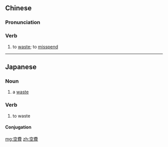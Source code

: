 {{also|空费}}
==Chinese==
{{zh-forms|s=空费}}

===Pronunciation===
{{zh-pron
|m=kōngfèi
|cat=v
}}

===Verb===
{{zh-verb}}

# to [[waste]]; to [[misspend]]

----

==Japanese==
{{ja-kanjitab|くう|ひ|yomi=on}}

===Noun===
{{ja-noun|くうひ}}

# a [[waste]]

===Verb===
{{ja-verb-suru|くうひ}}

# to waste

====Conjugation====
{{ja-suru|くうひ}}

[[mg:空費]]
[[zh:空費]]